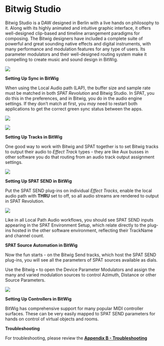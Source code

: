 # Bitwig Studio

Bitwig Studio is a DAW designed in Berlin with a live hands on philosophy to it.
Along with its highly animated and intuitive graphic interface, it offers well-designed clip-based and timeline arrangement paradigms for composing. 
The Bitwig designers have included a complete suite of powerful and great sounding native effects and digital instruments, with many performance and modulation features for any type of users. 
Its parameter modulators and their well-designed routing system make it compelling to create music and sound design in BitWig.

![](https://media.githubusercontent.com/media/FLUX-SE/doc_images/main/SpatR/ThirdParty/BitwigMainWindows.png)


**Setting Up Sync in BitWig**

When using the Local Audio path (LAP), the buffer size and sample rate must be matched in both _SPAT Revolution_ and Bitwig Studio. 
In SPAT, you do this in the preferences, and in Bitwig, you do in the audio engine settings. 
If they don't match at first, you _may_ need to restart  both applications to get the correct green sync status between the apps.

![](https://media.githubusercontent.com/media/FLUX-SE/doc_images/main/SpatR/ThirdParty/BitwigPreferences.jpg)

![](https://media.githubusercontent.com/media/FLUX-SE/doc_images/main/SpatR/Preference/HardwareIO.png)

**Setting Up Tracks in BitWig**

One good way to work with Bitwig and SPAT together is to set Bitwig tracks to output their audio to _Effect Track_ types - they are like Aux busses in other software you do that routing from an audio track output assignment settings.

![](https://media.githubusercontent.com/media/FLUX-SE/doc_images/main/SpatR/ThirdParty/BitwigSend.jpg)

**Setting Up SPAT SEND in BitWig**

Put the SPAT SEND plug-ins on individual _Effect Tracks_, enable the local audio path with **THRU** set to off, so all audio streams are rendered to output in SPAT Revolution.

![](https://media.githubusercontent.com/media/FLUX-SE/doc_images/main/SpatR/ThirdParty/BitwigSendMainSetup.jpg)

Like in all Local Path Audio workflows, you should see SPAT SEND inputs appearing in the SPAT Environment Setup, which relate directly to the plug-ins hosted in the other software environment, reflecting their TrackName and channel count.


**SPAT Source Automation in BitWig**

Now the fun starts - on the Bitwig Send tracks, which host the SPAT SEND plug-ins, you will see all the parameters of SPAT sources available as dials. 

Use the Bitwig ```+``` to open the Device Parameter Modulators and assign the many and varied modulation sources to control Azimuth, Distance or other Source Parameters.

![](https://media.githubusercontent.com/media/FLUX-SE/doc_images/main/SpatR/ThirdParty/BitwigModulators.jpg)

**Setting Up Controllers in BitWig**

BitWig has comprehensive support for many popular MIDI controller surfaces.
These can be very easily mapped to SPAT SEND parameters for hands on control of virtual objects and rooms.


**Troubleshooting**

For troubleshooting, please review the **[Appendix B - Troubleshooting](Appendix_B.md)**

